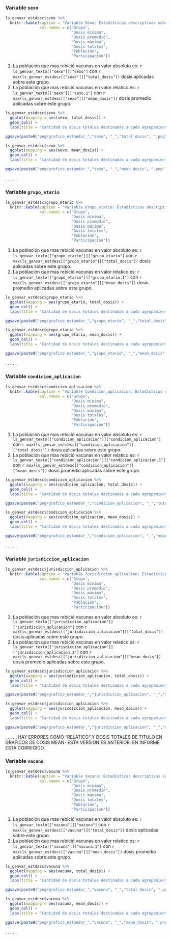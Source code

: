 
### Variable `sexo`
```r

ls_genvar_estdesc$sexo %>% 
  knitr::kable(caption = "Variable Sexo: Estadísticas descriptivas sobre dosis aplicadas al grupo", 
               col.names = c("Grupo", 
                             "Dosis mínima", 
                             "Dosis promedio", 
                             "Dosis máxima", 
                             "Dosis totales", 
                             "Población", 
                             "Participación"))

```
1. La población que mas rebició vacunas en valor absoluto es: `r ls_genvar_texto[["sexo"]]["sexo"]` con `r max(ls_genvar_estdesc[["sexo"]]["total_dosis"])` dosis aplicadas sobre este grupo.
1. La población que mas rebició vacunas en valor relatico es: `r ls_genvar_texto[["sexo"]]["sexo.1"]` con `r max(ls_genvar_estdesc[["sexo"]]["mean_dosis"])` dosis promedio aplicadas sobre este grupo.

```r

ls_genvar_estdesc$sexo %>% 
  ggplot(mapping = aes(sexo, total_dosis)) +
  geom_col() +
  labs(title = "Cantidad de dosis totales destinadas a cada agrupamiento")

ggsave(paste0("png/grafico_estandar_","sexo", "_","total_dosis", ".png"))

ls_genvar_estdesc$sexo %>% 
  ggplot(mapping = aes(sexo, mean_dosis)) +
  geom_col() +
  labs(title = "Cantidad de dosis totales destinadas a cada agrupamiento")

ggsave(paste0("png/grafico_estandar_","sexo", "_","mean_dosis", ".png"))
```
.
.
.
.
.
 

### Variable `grupo_etario`
```r

ls_genvar_estdesc$grupo_etario %>% 
  knitr::kable(caption = "Variable Grupo_etario: Estadísticas descriptivas sobre dosis aplicadas al grupo", 
               col.names = c("Grupo", 
                             "Dosis mínima", 
                             "Dosis promedio", 
                             "Dosis máxima", 
                             "Dosis totales", 
                             "Población", 
                             "Participación"))

```
1. La población que mas rebició vacunas en valor absoluto es: `r ls_genvar_texto[["grupo_etario"]]["grupo_etario"]` con `r max(ls_genvar_estdesc[["grupo_etario"]]["total_dosis"])` dosis aplicadas sobre este grupo.
1. La población que mas rebició vacunas en valor relatico es: `r ls_genvar_texto[["grupo_etario"]]["grupo_etario.1"]` con `r max(ls_genvar_estdesc[["grupo_etario"]]["mean_dosis"])` dosis promedio aplicadas sobre este grupo.

```r

ls_genvar_estdesc$grupo_etario %>% 
  ggplot(mapping = aes(grupo_etario, total_dosis)) +
  geom_col() +
  labs(title = "Cantidad de dosis totales destinadas a cada agrupamiento")

ggsave(paste0("png/grafico_estandar_","grupo_etario", "_","total_dosis", ".png"))

ls_genvar_estdesc$grupo_etario %>% 
  ggplot(mapping = aes(grupo_etario, mean_dosis)) +
  geom_col() +
  labs(title = "Cantidad de dosis totales destinadas a cada agrupamiento")

ggsave(paste0("png/grafico_estandar_","grupo_etario", "_","mean_dosis", ".png"))
```
.
.
.
.
.


### Variable `condicion_aplicacion`
```r

ls_genvar_estdesc$condicion_aplicacion %>% 
  knitr::kable(caption = "Variable Condicion_aplicacion: Estadísticas descriptivas sobre dosis aplicadas al grupo", 
               col.names = c("Grupo", 
                             "Dosis mínima", 
                             "Dosis promedio", 
                             "Dosis máxima", 
                             "Dosis totales", 
                             "Población", 
                             "Participación"))

```
1. La población que mas rebició vacunas en valor absoluto es: `r ls_genvar_texto[["condicion_aplicacion"]]["condicion_aplicacion"]` con `r max(ls_genvar_estdesc[["condicion_aplicacion"]]["total_dosis"])` dosis aplicadas sobre este grupo.
1. La población que mas rebició vacunas en valor relatico es: `r ls_genvar_texto[["condicion_aplicacion"]]["condicion_aplicacion.1"]` con `r max(ls_genvar_estdesc[["condicion_aplicacion"]]["mean_dosis"])` dosis promedio aplicadas sobre este grupo.

```r

ls_genvar_estdesc$condicion_aplicacion %>% 
  ggplot(mapping = aes(condicion_aplicacion, total_dosis)) +
  geom_col() +
  labs(title = "Cantidad de dosis totales destinadas a cada agrupamiento")

ggsave(paste0("png/grafico_estandar_","condicion_aplicacion", "_","total_dosis", ".png"))

ls_genvar_estdesc$condicion_aplicacion %>% 
  ggplot(mapping = aes(condicion_aplicacion, mean_dosis)) +
  geom_col() +
  labs(title = "Cantidad de dosis totales destinadas a cada agrupamiento")

ggsave(paste0("png/grafico_estandar_","condicion_aplicacion", "_","mean_dosis", ".png"))
```
.
.
.
.
.


### Variable `jurisdiccion_aplicacion`
```r

ls_genvar_estdesc$jurisdiccion_aplicacion %>% 
  knitr::kable(caption = "Variable Jurisdiccion_aplicacion: Estadísticas descriptivas sobre dosis aplicadas al grupo", 
               col.names = c("Grupo", 
                             "Dosis mínima", 
                             "Dosis promedio", 
                             "Dosis máxima", 
                             "Dosis totales", 
                             "Población", 
                             "Participación"))

```
1. La población que mas rebició vacunas en valor absoluto es: `r ls_genvar_texto[["jurisdiccion_aplicacion"]]["jurisdiccion_aplicacion"]` con `r max(ls_genvar_estdesc[["jurisdiccion_aplicacion"]]["total_dosis"])` dosis aplicadas sobre este grupo.
1. La población que mas rebició vacunas en valor relatico es: `r ls_genvar_texto[["jurisdiccion_aplicacion"]]["jurisdiccion_aplicacion.1"]` con `r max(ls_genvar_estdesc[["jurisdiccion_aplicacion"]]["mean_dosis"])` dosis promedio aplicadas sobre este grupo.

```r

ls_genvar_estdesc$jurisdiccion_aplicacion %>% 
  ggplot(mapping = aes(jurisdiccion_aplicacion, total_dosis)) +
  geom_col() +
  labs(title = "Cantidad de dosis totales destinadas a cada agrupamiento")

ggsave(paste0("png/grafico_estandar_","jurisdiccion_aplicacion", "_","total_dosis", ".png"))

ls_genvar_estdesc$jurisdiccion_aplicacion %>% 
  ggplot(mapping = aes(jurisdiccion_aplicacion, mean_dosis)) +
  geom_col() +
  labs(title = "Cantidad de dosis totales destinadas a cada agrupamiento")

ggsave(paste0("png/grafico_estandar_","jurisdiccion_aplicacion", "_","mean_dosis", ".png"))
```
.
.
.
.
.
HAY ERRORES COMO "RELATICO" Y DOSIS TOTALES DE TITULO EN GRAFICOS DE DOSIS MEAN- ESTA VERSION ES ANTERIOR. EN INFORME ESTA CORREGIDO.

### Variable `vacuna`
```r

ls_genvar_estdesc$vacuna %>% 
  knitr::kable(caption = "Variable Vacuna: Estadísticas descriptivas sobre dosis aplicadas al grupo", 
               col.names = c("Grupo", 
                             "Dosis mínima", 
                             "Dosis promedio", 
                             "Dosis máxima", 
                             "Dosis totales", 
                             "Población", 
                             "Participación"))

```
1. La población que mas rebició vacunas en valor absoluto es: `r ls_genvar_texto[["vacuna"]]["vacuna"]` con `r max(ls_genvar_estdesc[["vacuna"]]["total_dosis"])` dosis aplicadas sobre este grupo.
1. La población que mas rebició vacunas en valor relatico es: `r ls_genvar_texto[["vacuna"]]["vacuna.1"]` con `r max(ls_genvar_estdesc[["vacuna"]]["mean_dosis"])` dosis promedio aplicadas sobre este grupo.

```r

ls_genvar_estdesc$vacuna %>% 
  ggplot(mapping = aes(vacuna, total_dosis)) +
  geom_col() +
  labs(title = "Cantidad de dosis totales destinadas a cada agrupamiento")

ggsave(paste0("png/grafico_estandar_","vacuna", "_","total_dosis", ".png"))

ls_genvar_estdesc$vacuna %>% 
  ggplot(mapping = aes(vacuna, mean_dosis)) +
  geom_col() +
  labs(title = "Cantidad de dosis totales destinadas a cada agrupamiento")

ggsave(paste0("png/grafico_estandar_","vacuna", "_","mean_dosis", ".png"))
```
.
.
.
.
.

